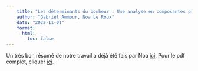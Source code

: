 ```yaml
---
    title: "Les déterminants du bonheur : Une analyse en composantes principles"
    author: "Gabriel Ammour, Noa Le Roux"
    date: "2022-11-01"
    format: 
      html: 
        toc: false
---
```


Un très bon résumé de notre travail a déjà été fais par Noa [ici](https://noalrx.github.io/portfolio/posts/ADD/). Pour le pdf complet, cliquer [ici](Analyse%20de%20donnée%20descriptives%20-%20Les%20déterminants%20du%20bonheur%20-%20Ammour%20Gabriel,%20Le%20Roux%20Noa.pdf).
